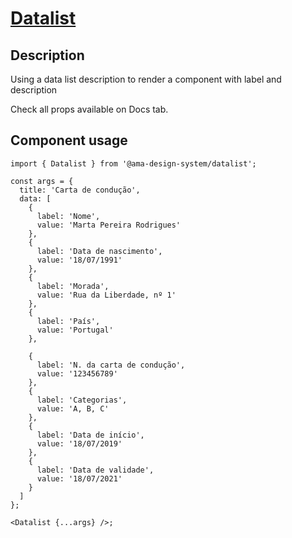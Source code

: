 
<Meta title="Components/Datalist/Datalist Docs" />

<h1 className="mb-32">
  <u>Datalist</u>
</h1>

<h2>Description</h2>

<p className="fs-16">Using a data list description to render a component with label and description</p>
<p className="fs-16">Check all props available on Docs tab.</p>

<h2>Component usage</h2>

```tsx
import { Datalist } from '@ama-design-system/datalist';

const args = {
  title: 'Carta de condução',
  data: [
    {
      label: 'Nome',
      value: 'Marta Pereira Rodrigues'
    },
    {
      label: 'Data de nascimento',
      value: '18/07/1991'
    },
    {
      label: 'Morada',
      value: 'Rua da Liberdade, nº 1'
    },
    {
      label: 'País',
      value: 'Portugal'
    },

    {
      label: 'N. da carta de condução',
      value: '123456789'
    },
    {
      label: 'Categorias',
      value: 'A, B, C'
    },
    {
      label: 'Data de início',
      value: '18/07/2019'
    },
    {
      label: 'Data de validade',
      value: '18/07/2021'
    }
  ]
};

<Datalist {...args} />;
```

